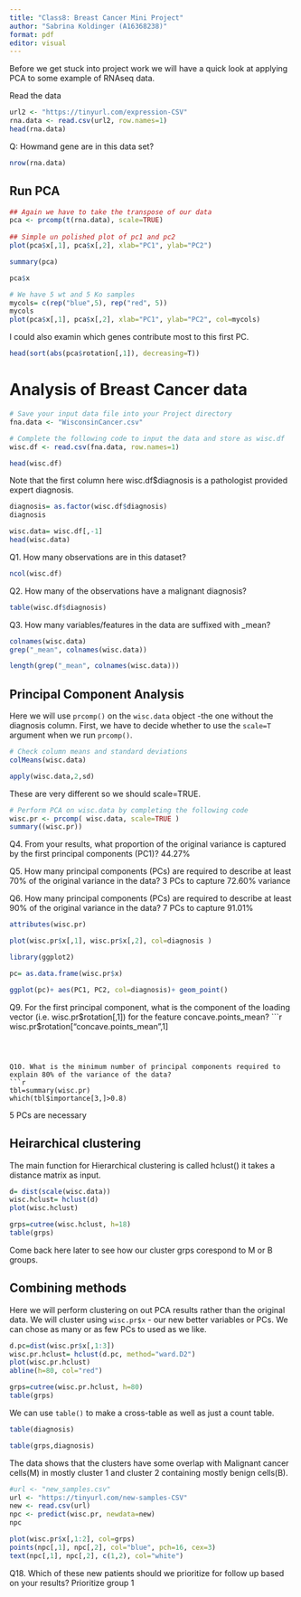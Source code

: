 ```yaml
---
title: "Class8: Breast Cancer Mini Project"
author: "Sabrina Koldinger (A16368238)"
format: pdf
editor: visual
---
```


Before we get stuck into project work we will have a quick look at applying PCA to some example of RNAseq data.

Read the data
```r
url2 <- "https://tinyurl.com/expression-CSV"
rna.data <- read.csv(url2, row.names=1)
head(rna.data)
```

Q: Howmand gene are in this data set?
```r
nrow(rna.data)
```

## Run PCA
```r
## Again we have to take the transpose of our data 
pca <- prcomp(t(rna.data), scale=TRUE)
 
## Simple un polished plot of pc1 and pc2
plot(pca$x[,1], pca$x[,2], xlab="PC1", ylab="PC2")
```



```r
summary(pca)
```

```r
pca$x
```
```r
# We have 5 wt and 5 Ko samples
mycols= c(rep("blue",5), rep("red", 5))
mycols
plot(pca$x[,1], pca$x[,2], xlab="PC1", ylab="PC2", col=mycols)

```

I could also examin which genes contribute most to this first PC.

```r
head(sort(abs(pca$rotation[,1]), decreasing=T))
```

# Analysis of Breast Cancer data


```r
# Save your input data file into your Project directory
fna.data <- "WisconsinCancer.csv"

# Complete the following code to input the data and store as wisc.df
wisc.df <- read.csv(fna.data, row.names=1)
```

```r
head(wisc.df)
```

Note that the first column here wisc.df$diagnosis is a pathologist provided expert diagnosis. 

```r
diagnosis= as.factor(wisc.df$diagnosis)
diagnosis
```


```r
wisc.data= wisc.df[,-1]
head(wisc.data)
```

Q1. How many observations are in this dataset?
```r
ncol(wisc.df)
```



Q2. How many of the observations have a malignant diagnosis?
```r
table(wisc.df$diagnosis)
```


Q3. How many variables/features in the data are suffixed with _mean?

```r
colnames(wisc.data) 
grep("_mean", colnames(wisc.data))
```
```r
length(grep("_mean", colnames(wisc.data)))
```

## Principal Component Analysis

Here we will use `prcomp()` on the `wisc.data` object -the one without the diagnosis column. 
First, we have to decide whether to use the `scale=T` argument when we run `prcomp()`. 


```r
# Check column means and standard deviations
colMeans(wisc.data)
```
```r
apply(wisc.data,2,sd)
```

These are  very different so we should scale=TRUE.

```r
# Perform PCA on wisc.data by completing the following code
wisc.pr <- prcomp( wisc.data, scale=TRUE )
summary((wisc.pr))
```

Q4. From your results, what proportion of the original variance is captured by the first principal components (PC1)?
44.27%

Q5. How many principal components (PCs) are required to describe at least 70% of the original variance in the data?
3 PCs to capture 72.60% variance

Q6. How many principal components (PCs) are required to describe at least 90% of the original variance in the data?
7 PCs to capture 91.01%

```r
attributes(wisc.pr)
```
```r
plot(wisc.pr$x[,1], wisc.pr$x[,2], col=diagnosis )
```

```r
library(ggplot2)

pc= as.data.frame(wisc.pr$x)

ggplot(pc)+ aes(PC1, PC2, col=diagnosis)+ geom_point()
```

Q9. For the first principal component, what is the component of the loading vector (i.e. wisc.pr$rotation[,1]) for the feature concave.points_mean?
```r
wisc.pr$rotation["concave.points_mean",1]
```



Q10. What is the minimum number of principal components required to explain 80% of the variance of the data?
```r
tbl=summary(wisc.pr)
which(tbl$importance[3,]>0.8)
```
5 PCs are necessary

## Heirarchical clustering
The main function for Hierarchical clustering is called hclust() it takes a distance matrix as input.
```r
d= dist(scale(wisc.data))
wisc.hclust= hclust(d)
plot(wisc.hclust)
```

```r
grps=cutree(wisc.hclust, h=18)
table(grps)
```

Come back here later to see how our cluster grps corespond to M or B groups. 

## Combining methods 
Here we will perform clustering on out PCA results rather than the original data. We will cluster using `wisc.pr$x` - our new better variables or PCs. We can chose as many or as few PCs to used as we like. 

```r
d.pc=dist(wisc.pr$x[,1:3])
wisc.pr.hclust= hclust(d.pc, method="ward.D2")
plot(wisc.pr.hclust)
abline(h=80, col="red")
```


```r
grps=cutree(wisc.pr.hclust, h=80)
table(grps)
```

We can use `table()` to make a cross-table as well as just a count table.
```r
table(diagnosis)
```

```r
table(grps,diagnosis)
```
The data shows that the clusters have some overlap with Malignant cancer cells(M) in mostly cluster 1 and cluster 2 containing mostly benign cells(B).

```r
#url <- "new_samples.csv"
url <- "https://tinyurl.com/new-samples-CSV"
new <- read.csv(url)
npc <- predict(wisc.pr, newdata=new)
npc
```
```r
plot(wisc.pr$x[,1:2], col=grps)
points(npc[,1], npc[,2], col="blue", pch=16, cex=3)
text(npc[,1], npc[,2], c(1,2), col="white")

```

Q18. Which of these new patients should we prioritize for follow up based on your results?
Prioritize group 1 

